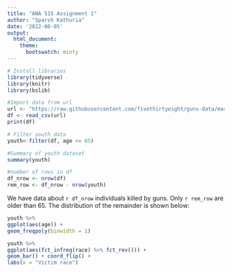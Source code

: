 ```yaml
---
title: "ANA 515 Assignment 1"
author: "Sparsh Kathuria"
date: '2022-06-05'
output: 
  html_document:
    theme: 
      bootswatch: minty
---
```


```r
# Install libraries
library(tidyverse)
library(knitr)
library(bslib)
```

```r
#Import data from url
url <- "https://raw.githubusercontent.com/fivethirtyeight/guns-data/master/full_data.csv"
df <- read_csv(url)
print(df)
```

```r
# Filter youth data
youth<-filter(df, age <= 65)
```

```r
#Summary of youth dataset
summary(youth)
```

```r
#number of rows in df
df_nrow <- nrow(df)
rem_row <- df_nrow - nrow(youth)
```

We have data about `r df_nrow` individuals killed by guns. Only `r rem_row` are older than 65. The distribution of the remainder is shown below: 

```r
youth %>% 
ggplot(aes(age)) + 
geom_freqpoly(binwidth = 1) 
```

```r
youth %>% 
ggplot(aes(fct_infreq(race) %>% fct_rev())) + 
geom_bar() + coord_flip() + 
labs(x = "Victim race") 
```




